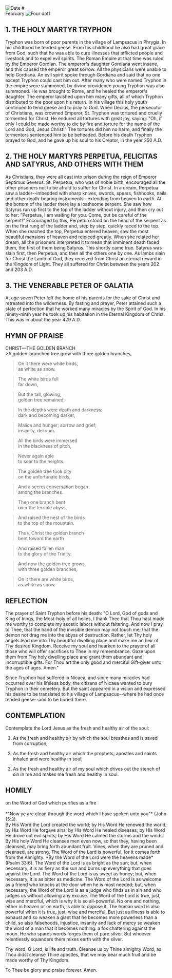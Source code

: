 
<Image src="/title-imprint.png" height={50} width={50} alt="Date" className="title-imprint"/>
# <div id="date">February <Image className="four-dot" src="/four-dot.png" height={15} width={15} alt="Four dot" />1</div>

## 1. THE HOLY MARTYR TRYPHON

Tryphon was born of poor parents in the village of Lampsacus in Phrygia. In his childhood he tended geese. From his childhood he also had great grace from God, such that he was able to cure illnesses that afflicted people and livestock and to expel evil spirits. The Roman Empire at that time was ruled by the Emperor Gordian. The emperor's daughter Gordiana went insane, and this caused the emperor great sorrow. All the physicians were unable to help Gordiana. An evil spirit spoke through Gordiana and said that no one except Tryphon could cast him out. After many who were named Tryphon in the empire were summoned, by divine providence young Tryphon was also summoned. He was brought to Rome, and he healed the emperor's daughter. The emperor lavished upon him many gifts, all of which Tryphon distributed to the poor upon his return. In his village this holy youth continued to tend geese and to pray to God. When Decius, the persecutor of Christians, was crowned Emperor, St. Tryphon was tortured and cruelly tormented for Christ. He endured all tortures with great joy, saying: "Oh, if only I could be made worthy to die by fire and torture for the name of the Lord and God, Jesus Christ!" The tortures did him no harm, and finally the tormentors sentenced him to be beheaded. Before his death Tryphon prayed to God, and he gave up his soul to his Creator, in the year 250 A.D.

## 2. THE HOLY MARTYRS PERPETUA, FELICITAS AND SATYRUS, AND OTHERS WITH THEM

As Christians, they were all cast into prison during the reign of Emperor Septimus Severus. St. Perpetua, who was of noble birth, encouraged all the other prisoners not to be afraid to suffer for Christ. In a dream, Perpetua saw a ladder--imbedded with sharp knives, swords, spears, fishhooks, nails and other death-bearing instruments--extending from heaven to earth. At the bottom of the ladder there lay a loathsome serpent. She saw how Satyrus run up first to the top of the ladder without injury, and then cry out to her: "Perpetua, I am waiting for you. Come, but be careful of the serpent!" Encouraged by this, Perpetua stood on the head of the serpent as on the first rung of the ladder and, step by step, quickly raced to the top. When she reached the top, Perpetua entered heaven, saw the most beautiful mansions of heaven and rejoiced greatly. When she related her dream, all the prisoners interpreted it to mean that imminent death faced them, the first of them being Satyrus. This shortly came true. Satyrus was slain first, then Perpetua, and then all the others one by one. As lambs slain for Christ the Lamb of God, they received from Christ an eternal reward in the Kingdom of Light. They all suffered for Christ between the years 202 and 203 A.D.

## 3. THE VENERABLE PETER OF GALATIA

At age seven Peter left the home of his parents for the sake of Christ and retreated into the wilderness. By fasting and prayer, Peter attained such a state of perfection that he worked many miracles by the Spirit of God. In his ninety-ninth year he took up his habitation in the Eternal Kingdom of Christ. This was in about the year 429 A.D.


## HYMN OF PRAISE
<div style={{textAlign:'center', color:'crimson', fontWeight:'bold'}}>
CHRIST—THE GOLDEN BRANCH
</div>
>A golden-branched tree grew  
with three golden branches,  

>On it there were white birds,  
as white as snow.  

>The white birds fell  
far down,  

>But the tall, glowing,  
golden tree remained.  

>In the depths were death and darkness:  
dark and becoming darker,  

>Malice and hunger; sorrow and grief;  
insanity, delirium.  

>All the birds were immersed  
in the blackness of pitch,  

>Never again able  
to soar to the heights.  

>The golden tree took pity  
on the unfortunate birds,  

>And a secret conversation began  
among the branches.  

>Then one branch bent  
over the terrible abyss,  

>And raised the nest of the birds  
to the top of the mountain.  

>Thus, Christ the golden branch  
bent toward the earth  

>And raised fallen man  
to the glory of the Trinity.  

>And now the golden tree grows  
with three golden branches,  

>On it there are white birds,  
as white as snow.  


## REFLECTION

The prayer of Saint Tryphon before his death: "O Lord, God of gods and King of kings, the Most-holy of all holies, I thank Thee that Thou hast made me worthy to complete my ascetic labors without faltering. And now I pray to Thee, that the hand of the invisible demon may not touch me; that the demon not drag me into the abyss of destruction. Rather, let Thy holy angels lead me into Thy beautiful dwelling place and make me an heir of Thy desired Kingdom. Receive my soul and hearken to the prayer of all those who will offer sacrifices to Thee in my remembrance. Gaze upon them from Thy holy dwelling place and grant them abundant and incorruptible gifts. For Thou art the only good and merciful Gift-giver unto the ages of ages. Amen."

Since Tryphon had suffered in Nicaea, and since many miracles had occurred over his lifeless body, the citizens of Nicaea wanted to bury Tryphon in their cemetery. But the saint appeared in a vision and expressed his desire to be translated to his village of Lampsacus--where he had once tended geese--and to be buried there.


## CONTEMPLATION

Contemplate the Lord Jesus as the fresh and healthy air of the soul:

1. As the fresh and healthy air by which the soul breathes and is saved from corruption;

2. As the fresh and healthy air which the prophets, apostles and saints inhaled and were healthy in soul;

3. As the fresh and healthy air of my soul which drives out the stench of sin in me and makes me fresh and healthy in soul.


## HOMILY
<div style={{textAlign:'center', color:'crimson', fontWeight:'bold'}}>
on the Word of God which purifies as a fire
</div><br /><div style={{textAlign:'right'}}>
*"Now ye are clean through the word which I have spoken unto you"* (John 15:3).
</div>
By His Word the Lord created the world; by His Word He renewed the world; by His Word He forgave sins; by His Word He healed diseases; by His Word He drove out evil spirits; by His Word He calmed the storms and the winds. By His holy Word He cleanses men even now, so that they, having been cleansed, may bring forth abundant fruit. Vines, when they are pruned and cleansed, are strong. The Word of the Lord is powerful, for it comes forth from the Almighty. *By the Word of the Lord were the heavens made* (Psalm 33:6). The Word of the Lord is as bright as the sun; but, when necessary, it is as fiery as the sun and burns up everything that goes against the Lord. The Word of the Lord is as sweet as honey; but, when necessary, it is as bitter as medicine. The Word of the Lord is as welcome as a friend who knocks at the door when he is most needed; but, when necessary, the Word of the Lord is as a judge who finds us in sin and who judges us without allowing any excuse. The Word of the Lord is true, just, wise and merciful, which is why it is so all-powerful. No one and nothing, either in heaven or on earth, is able to oppose it. The human word is also powerful when it is true, just, wise and merciful. But just as illness is able to exhaust and so weaken a giant that he becomes more powerless than a child, so also falsehoods, injustice, insanity and lack of mercy so weaken the word of a man that it becomes nothing: a fox chattering against the moon. He who spares words forges them of pure silver. But whoever relentlessly squanders them mixes earth with the silver.

Thy word, O Lord, is life and truth. Cleanse us by Thine almighty Word, as Thou didst cleanse Thine apostles, that we may bear much fruit and be made worthy of Thy Kingdom.

To Thee be glory and praise forever. Amen.